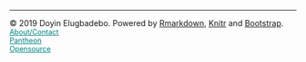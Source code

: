 <hr class = "light">

<div class="container">
<div class "row">
<div class="col-lg-6 col-md-6">
© 2019 Doyin Elugbadebo. Powered by <a href = "https://rmarkdown.rstudio.com/rmarkdown_websites.html">Rmarkdown</a>, <a href = "https://yihui.name/knitr/">Knitr</a> and <a href = "https://getbootstrap.com/">Bootstrap</a>. 
</div>
<div class="text-center col-lg-2 col-md-2"><a href = "#" style="color: teal; font-size: 12.5px;">About/Contact</a></div>
<div class="text-center col-lg-2 col-md-2"><a href = "#" style="color: teal; font-size: 12.5px;">Pantheon</a></div>
<div class="text-center col-lg-2 col-md-2"><a href = "#" style="color: teal; font-size: 12.5px;">Opensource</a></div>
</div>
</div>



